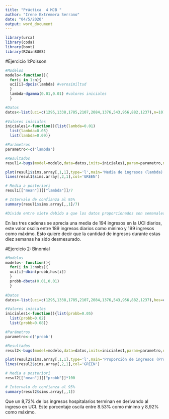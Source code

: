 ---
title: "Práctica  4 MJB "
author: "Irene Extremera Serrano"
date: "04/5/2020"
output: word_document
---

```{r,warning=FALSE, error=FALSE}
library(urca)
library(coda)
library(boot)
library(R2WinBUGS)
```

#Ejercicio 1:Poisson

```{r,warning=FALSE, error=FALSE}
#Modelos
modelo<-function(){
  for(i in 1:n){
  uci[i]~dpois(lambda) #verosimiltud
  }
  lambda~dgamma(0.01,0.01) #valores iniciales
  }

#Datos
datos<-list(uci=c(1295,1338,1785,2107,2084,1376,543,956,882,1237),n=10)
  
#Valores iniciales
iniciales1<-function(){list(lambda=0.01)
  list(lambda=0.05)
  list(lambda=0.09)}

#Parámetros
parametro<-c('lambda')

#Resultados
resul1<-bugs(model=modelo,data=datos,inits=iniciales1,param=parametro,n.iter=100000,n.burnin=10000)

```

```{r,fig.width=15,fig.height=4,warning=FALSE, error=FALSE}
plot(resul1$sims.array[,1,1],type='l',main='Media de ingresos (lambda)', xlab='Iteraciones',ylab='Media de ingresos (lambda)')
lines(resul1$sims.array[,2,1],col='GREEN')
```

```{r,warning=FALSE, error=FALSE}
# Media a posteriori
resul1[["mean"]][["lambda"]]/7

# Intervalo de confianza al 95%
summary(resul1$sims.array[,,1]/7) 

#Divido entre siete debido a que los datos proporcionados son semanales y quiero ver el número de ingresos diario
```

En las tres cadenas se aprecia una media de 194 ingresos en la UCI diarios, este valor oscila entre 189 ingresos diarios como mínimo y 199 ingresos como máximo. Esto quiere decir que la cantidad de ingresos durante estas diez semanas ha sido desmesurado.


#Ejercicio 2: Binomial

```{r,warning=FALSE, error=FALSE}
#Modelos
modelo<- function(){
  for(i in 1:nobs){
  uci[i]~dbin(probb,hos[i]) 
  }
  probb~dbeta(0.01,0.01)
  }
  
#Datos
datos<-list(uci=c(1295,1338,1785,2107,2084,1376,543,956,882,1237),hos=c(16174,18606,20935, 23497,19802,13581,9153,10479,8548,15161),nobs=10)

#Valores iniciales
iniciales1<-function(){list(probb=0.05)
  list(probb=0.02)
  list(probb=0.08)}

#Parámetros
parametro<-c('probb')

#Resultados
resul2<-bugs(model=modelo,data=datos,inits=iniciales1,param=parametro,n.iter=10000,bugs.directory="C:/Program Files/WinBUGS14", WINE=WINE, debug = TRUE,, n.burnin = 1000)
```

```{r,fig.width=15,fig.height=4,warning=FALSE, error=FALSE}
plot(resul2$sims.array[,1,1],type='l',main='Proporción de ingresos (Probb)', xlab='Iteraciones',ylab='Proporción de ingresos (Probb)')
lines(resul2$sims.array[,2,1],col='GREEN')
```

```{r,warning=FALSE, error=FALSE}
# Media a posteriori
resul2[["mean"]][["probb"]]*100

# Intervalo de confianza al 95%
summary(resul2$sims.array[,,1])
```

Que un 8,72% de los ingresos hospitalarios terminan en derivando al ingreso en UCI. Este porcentaje oscila entre 8.53% como mínimo y 8,92% como máximo.



